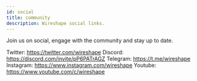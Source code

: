 ---
id: social
title: community
description: Wireshape social links.
---

Join us on social, engage with the community and stay up to date.

Twitter: https://twitter.com/wireshape 
Discord: https://discord.com/invite/pP6PATrAGZ 
Telegram: https://t.me/wireshape 
Instagram: https://www.instagram.com/wireshape 
Youtube: https://www.youtube.com/c/wireshape